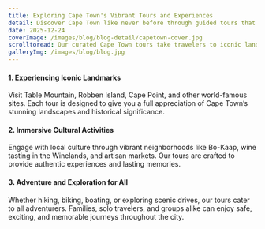 ---
title: Exploring Cape Town's Vibrant Tours and Experiences
detail: Discover Cape Town like never before through guided tours that combine breathtaking scenery, rich history, and immersive cultural experiences.
date: 2025-12-24
coverImage: /images/blog/blog-detail/capetown-cover.jpg
scrolltoread: Our curated Cape Town tours take travelers to iconic landmarks, hidden gems, and cultural hotspots, providing unforgettable adventures and insights into the city’s unique charm.
galleryImg: /images/blog/blog.jpg 
---

#### 1. Experiencing Iconic Landmarks  
Visit Table Mountain, Robben Island, Cape Point, and other world-famous sites. Each tour is designed to give you a full appreciation of Cape Town’s stunning landscapes and historical significance.

#### 2. Immersive Cultural Activities  
Engage with local culture through vibrant neighborhoods like Bo-Kaap, wine tasting in the Winelands, and artisan markets. Our tours are crafted to provide authentic experiences and lasting memories.

#### 3. Adventure and Exploration for All  
Whether hiking, biking, boating, or exploring scenic drives, our tours cater to all adventurers. Families, solo travelers, and groups alike can enjoy safe, exciting, and memorable journeys throughout the city.
